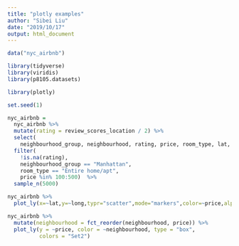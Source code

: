 ```yaml
---
title: "plotly examples"
author: "Sibei Liu"
date: "2019/10/17"
output: html_document
---
```


```r
data("nyc_airbnb")
```

```r
library(tidyverse)
library(viridis)
library(p8105.datasets)

library(plotly)
```

```r
set.seed(1)

nyc_airbnb = 
  nyc_airbnb %>% 
  mutate(rating = review_scores_location / 2) %>%
  select(
    neighbourhood_group, neighbourhood, rating, price, room_type, lat, long) %>%
  filter(
    !is.na(rating), 
    neighbourhood_group == "Manhattan",
    room_type == "Entire home/apt",
    price %in% 100:500)  %>% 
  sample_n(5000)
```

```r
nyc_airbnb %>%
  plot_ly(x=~lat,y=~long,typr="scatter",mode="markers",color=~price,alpha=.5)
```

```r
nyc_airbnb %>% 
  mutate(neighbourhood = fct_reorder(neighbourhood, price)) %>% 
  plot_ly(y = ~price, color = ~neighbourhood, type = "box",
          colors = "Set2")
```

